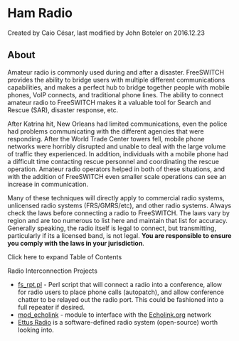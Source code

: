 
# Ham Radio 

 Created by  Caio César, last modified by  John Boteler on 2016.12.23

## About

Amateur radio is commonly used during and after a disaster. FreeSWITCH provides the ability to bridge users with multiple different communications capabilities, and makes a perfect hub to bridge together people with mobile phones, VoIP connects, and traditional phone lines. The ability to connect amateur radio to FreeSWITCH makes it a valuable tool for Search and Rescue (SAR), disaster response, etc.

After Katrina hit, New Orleans had limited communications, even the police had problems communicating with the different agencies that were responding. After the World Trade Center towers fell, mobile phone networks were horribly disrupted and unable to deal with the large volume of traffic they experienced. In addition, individuals with a mobile phone had a difficult time contacting rescue personnel and coordinating the rescue operation. Amateur radio operators helped in both of these situations, and with the addition of FreeSWITCH even smaller scale operations can see an increase in communication.

Many of these techniques will directly apply to commercial radio systems, unlicensed radio systems (FRS/GMRS/etc), and other radio systems. Always check the laws before connecting a radio to FreeSWITCH. The laws vary by region and are too numerous to list here and maintain that list for accuracy. Generally speaking, the radio itself is legal to connect, but transmitting, particularly if its a licensed band, is not legal. **You are responsible to ensure you comply with the laws in your jurisdiction**.

Click here to expand Table of Contents

Radio Interconnection Projects

* [fs\_rpt.pl](../Client-and-Developer-Interfaces/fs_rpt.pl_13173092.mdx#about) \- Perl script that will connect a radio into a conference, allow for radio users to place phone calls (autopatch), and allow conference chatter to be relayed out the radio port. This could be fashioned into a full repeater if desired.
* [mod\_echolink](https://wiki.freeswitch.org/wiki/Mod%5Fecholink "Mod echolink") \- module to interface with the [Echolink.org](http://www.echolink.org/) network
* [Ettus Radio](http://ettus.com/) is a software-defined radio system (open-source) worth looking into.



